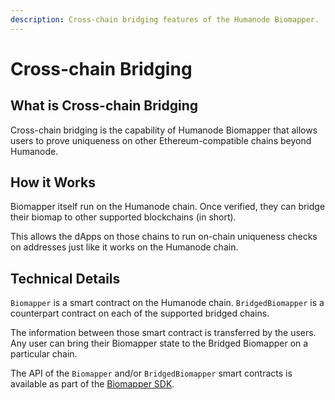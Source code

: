 ```yaml
---
description: Cross-chain bridging features of the Humanode Biomapper.
---
```


# Cross-chain Bridging

## What is Cross-chain Bridging

Cross-chain bridging is the capability of Humanode Biomapper that allows
users to prove uniqueness on other Ethereum-compatible chains beyond Humanode.

## How it Works

Biomapper itself run on the Humanode chain. Once verified, they can bridge
their biomap to other supported blockchains (in short).

This allows the dApps on those chains to run on-chain uniqueness checks
on addresses just like it works on the Humanode chain.

## Technical Details

`Biomapper` is a smart contract on the Humanode chain.
`BridgedBiomapper` is a counterpart contract on each of the supported bridged
chains.

The information between those smart contract is transferred by the users.
Any user can bring their Biomapper state to the Bridged Biomapper on
a particular chain.

The API of the `Biomapper` and/or `BridgedBiomapper` smart contracts is
available as part of the [Biomapper SDK](integration/general-information).
